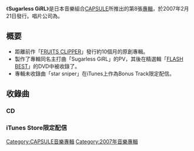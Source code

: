 {{unreferenced|time=2019-03-13T12:47:11+00:00}}
{{Infobox Album
| Name           = Sugarless GiRL
| Type           = 專輯
| Artist         = [[CAPSULE|CAPSULE]]
| Cover          = 
| Released       = 2007年2月21日
| Recorded       = 
| Genre          = [[浩室音樂|浩室音樂]]、[[流行電音|流行電音]]
| Length         = 
| Label          = {{link-ja|YAMAHA MUSIC COMMUNICATIONS|ヤマハミュージックコミュニケーションズ}}（[[contemode|contemode]]）
| Producer       = [[中田康貴|中田康貴]]
| Certification  = 
| Last album     = [[FRUITS_CLiPPER|FRUITS CLiPPER]]<br />（2006年）
| This album     = '''Sugarless GiRL'''<br />（2007年）
| Next album     = [[capsule_rmx|capsule rmx]]<br />（2007年）
{{Singles
  | Name           = Sugarless GiRL
  | Type           = studio
  | single 1       = [[Starry_Sky|Starry Sky]]
  | single 1 date  = 2006年12月13日
 }} 
}}

《'''Sugarless GiRL'''》是日本音樂組合[[CAPSULE|CAPSULE]]所推出的第8張[[專輯|專輯]]，於2007年2月21日發行。唱片公司為{{link-ja|YAMAHA MUSIC COMMUNICATIONS|ヤマハミュージックコミュニケーションズ}}。

== 概要 ==
* 距離前作「[[FRUITS_CLiPPER|FRUITS CLiPPER]]」發行約10個月的原創專輯。
* 製作了專輯同名主打曲「Sugarless GiRL」的PV，其後在精選輯「[[FLASH_BEST|FLASH BEST]]」的DVD中被收錄了。
* 專輯未收錄曲「star sniper」在iTunes上作為Bonus Track限定配信。

== 收錄曲 ==
=== CD ===
{{tracklist
| collapsed       = 
| headline        = 
| extra_column    = 
| total_length    = 

| all_writing     = [[中田康貴|中田康貴]]（包括編曲）
| all_lyrics      = 
| all_music       = 

| writing_credits = 
| lyrics_credits  = 
| music_credits   = 

| title1          = Welcome to my world
| note1           = 
| writer1         = 
| lyrics1         = 
| music1          = 
| extra1          = 
| length1         = 

| title2          = [[Starry_Sky|Starry Sky]]
| note2           = 
| writer2         = 
| lyrics2         = 
| music2          = 
| extra2          = 
| length2         = 

| title3          = [[Starry_Sky|REALiTy]]
| note3           = 
| writer3         = 
| lyrics3         = 
| music3          = 
| extra3          = 
| length3         = 

| title4          = [[Starry_Sky|Sugarless GiRL]]
| note4           = 
| writer4         = 
| lyrics4         = 
| music4          = 
| extra4          = 
| length4         = 

| title5          = Catch my breath
| note5           = 
| writer5         = 
| lyrics5         = 
| music5          = 
| extra5          = 
| length5         = 

| title6          = Spider
| note6           = 
| writer6         = 
| lyrics6         = 
| music6          = 
| extra6          = 
| length6         = 

| title7          = MUZiC
| note7           = 
| writer7         = 
| lyrics7         = 
| music7          = 
| extra7          = 
| length7         = 

| title8          = Melting point
| note8           = 
| writer8         = 
| lyrics8         = 
| music8          = 
| extra8          = 
| length8         = 

| title9          = Sound of Silence
| note9           = 
| writer9         = 
| lyrics9         = 
| music9          = 
| extra9          = 
| length9         = 

| title10          = Secret Paradise
| note10           = 
| writer10         = 
| lyrics10         = 
| music10          = 
| extra10          = 
| length10         = 
}}

=== iTunes Store限定配信 ===
{{tracklist
| collapsed       = 
| headline        = 
| extra_column    = 
| total_length    = 

| all_writing     = 
| all_lyrics      = 
| all_music       = 

| writing_credits = 
| lyrics_credits  = 
| music_credits   = 

| title11          = star sniper
| note11           = 
| writer11         = 
| lyrics11         = 
| music11          = 
| extra11          = 
| length11         = 
}}

{{CAPSULE}}
[[Category:CAPSULE音樂專輯|Category:CAPSULE音樂專輯]]
[[Category:2007年音樂專輯|Category:2007年音樂專輯]]